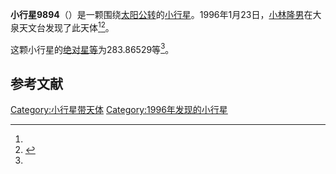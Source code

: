 {{Infobox planet
| bgcolour = #FFFFC0
| name = 9894
| symbol = 
| image = 
| caption = 
| discovery = yes
| discovery_ref = 
| discoverer = [[小林隆男|小林隆男]]
| discovery_site = [[大泉天文台|大泉天文台]] 
| discovered = 1996年1月23日
| designations = yes
| mp_name = 
| named_after = 
| alt_names = 1996 BS1/ 1990 OQ2 / 1990 SL18 / 1993 HV7
| mp_category = [[主带小行星|主带小行星]]
| orbit_ref = <ref name="a">[http://ssd.jpl.nasa.gov/sbdb.cgi?sstr=9894 9894] {{Wayback|url=http://ssd.jpl.nasa.gov/sbdb.cgi?sstr=9894 |date=20210717065740 }}，小行星數據庫瀏覽器（JPL Small-Body Database Browser）－[[美国国家航空航天局|美国国家航空航天局]]喷气推进实验室</ref>
| epoch = 2456400.5 (2013年4月18日更新)
| aphelion = {{convert|2.5823265|AU|km|3|abbr=on|lk=out}}
| perihelion = {{convert|2.1725985|AU|km|3|abbr=on}}
| semimajor = {{convert|2.3774625|AU|km|3|abbr=on}}
| eccentricity = 0.0861692
| period = 1338.964174 [[日|日]]<br />3.67[[儒略年|儒略年]]
| avg_speed = 
| inclination = 4.16057
| asc_node = 34.32296
| mean_anomaly = 
| arg_peri = 283.86529
| satellites = 
| physical_characteristics = yes
| dimensions = 
| mass = 
| density = 
| surface_grav = 
| escape_velocity = 
| sidereal_day = 
| axial_tilt = 
| pole_ecliptic_lat = 
| pole_ecliptic_lon = 
| albedo = 
| temperatures= 
| temp_name1 = 
| mean_temp_1 = 
| max_temp_1 = 
| temp_name2 = 
| max_temp_2 = 
| spectral_type = 
| abs_magnitude = 283.86529
}}

'''小行星9894'''（{{lang-en|9894}}）是一颗围绕[[太阳|太阳]][[公转|公转]]的[[小行星|小行星]]。1996年1月23日，[[小林隆男|小林隆男]]在大泉天文台发现了此天体<ref name="a" /><ref>{{cite news|title=小行星列表|url=http://cfa-www.harvard.edu/iau/lists/NumberedMPs.txt|accessdate=2013-07-08|newspaper=哈佛大学|archive-date=2008-05-17|archive-url=https://web.archive.org/web/20080517010638/http://cfa-www.harvard.edu/iau/lists/NumberedMPs.txt|dead-url=no}}</ref>。

这颗小行星的[[绝对星等|绝对星等]]为283.86529等<ref name="a" />。

==参考文献==
{{reflist}}
{{Minor Planet Number|[[小行星9893|小行星9893]]|[[小行星9895|小行星9895]]}}

{{小天体}}

[[Category:小行星带天体|Category:小行星带天体]]
[[Category:1996年发现的小行星|Category:1996年发现的小行星]]

{{asteroid-stub}}